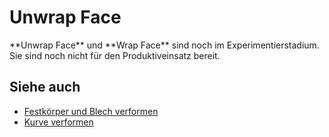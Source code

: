 
# Unwrap Face

<Reference shortcut="" command="Unwrap" button="" />

<Callout type="warning" emoji="⚠️">
    **Unwrap Face** und **Wrap Face** sind noch im Experimentierstadium. Sie sind noch nicht für den Produktiveinsatz bereit.
</Callout>

## Siehe auch
- [Festkörper und Blech verformen](deform-solid-and-sheet)
- [Kurve verformen](/sketch/deform-curve)